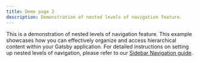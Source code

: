 ```yaml
---
title: Demo page 2
description: Demonstration of nested levels of navigation feature.
---
```


<PageDescription>

This is a demonstration of nested levels of navigation feature. This example
showcases how you can effectively organize and access hierarchical content
within your Gatsby application. For detailed instructions on setting up nested
levels of navigation, please refer to our
[Sidebar Navigation guide](https://gatsby.carbondesignsystem.com/guides/navigation/sidebar/).

</PageDescription>

